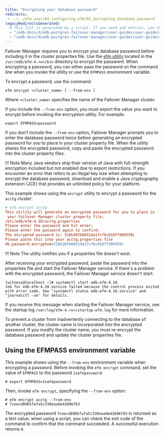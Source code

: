 ```yaml
---
title: "Encrypting your database password"
redirects:
 - ../../efm_user/04_configuring_efm/02_encrypting_database_password
legacyRedirectsGenerated:
  # This list is generated by a script. If you need add entries, use the `legacyRedirects` key.
  - "/edb-docs/d/edb-postgres-failover-manager/user-guides/user-guide/4.0/encrypting_database_password.html"
  - "/edb-docs/d/edb-postgres-failover-manager/user-guides/user-guide/4.1/encrypting_database_password.html"
---
```


<div id="encrypting_database_password" class="registered_link"></div>

Failover Manager requires you to encrypt your database password before including it in the cluster properties file. Use the [efm utility](../07_using_efm_utility/#efm_encrypt) located in the `/usr/edb/efm-4.<x>/bin` directory to encrypt the password. When encrypting a password, you can either pass the password on the command line when you invoke the utility or use the `EFMPASS` environment variable.

To encrypt a password, use the command:

`efm encrypt <cluster_name> [ --from-env ]`

Where `<cluster_name>` specifies the name of the Failover Manager cluster.

If you include the `--from-env` option, you must export the value you want to encrypt before invoking the encryption utility. For example:

```shell
export EFMPASS=password
```

If you don't include the `--from-env` option, Failover Manager prompts you to enter the database password twice before generating an encrypted password for you to place in your cluster property file. When the utility shares the encrypted password, copy and paste the encrypted password into the cluster property files.

!!! Note
    Many Java vendors ship their version of Java with full-strength encryption included but not enabled due to export restrictions. If you encounter an error that refers to an illegal key size when attempting to encrypt the database password, download and enable a Java cryptography extension (JCE) that provides an unlimited policy for your platform.

This example shows using the `encrypt` utility to encrypt a password for the `acctg` cluster:

```ini
# efm encrypt acctg
This utility will generate an encrypted password for you to place in
 your Failover Manager cluster property file:
/etc/edb/efm-4.10/acctg.properties
Please enter the password and hit enter:
Please enter the password again to confirm:
The encrypted password is: 516b36fb8031da17cfbc010f7d09359c
Please paste this into your acctg.properties file
db.password.encrypted=516b36fb8031da17cfbc010f7d09359c
```

!!! Note
    The utility notifies you if a properties file doesn't exist.

After receiving your encrypted password, paste the password into the properties file and start the Failover Manager service. If there's a problem with the encrypted password, the Failover Manager service doesn't start:

```text
[witness@localhost ~]# systemctl start edb-efm-4.10
Job for edb-efm-4.10.service failed because the control process exited with error code. See "systemctl status edb-efm-4.10.service" and "journalctl -xe" for details.
```

If you receive this message when starting the Failover Manager service, see the startup log `/var/log/efm-4.<x>/startup-efm.log` for more information.

To prevent a cluster from inadvertently connecting to the database of another cluster, the cluster name is incorporated into the encrypted password. If you modify the cluster name, you must re-encrypt the database password and update the cluster properties file.

## Using the EFMPASS environment variable

This example shows using the `--from-env` environment variable when encrypting a password. Before invoking the `efm encrypt` command, set the value of `EFMPASS` to the password `1safepassword`:

```
# export EFMPASS=1safepassword
```

Then, invoke `efm encrypt`, specifying the `--from-env` option:

```
# efm encrypt acctg --from-env
# 7ceecd8965fa7a5c330eaa9e43696f83
```

The encrypted password `7ceecd8965fa7a5c330eaa9e43696f83` is returned as a text value; when using a script, you can check the exit code of the command to confirm that the command succeeded. A successful execution returns `0`.
